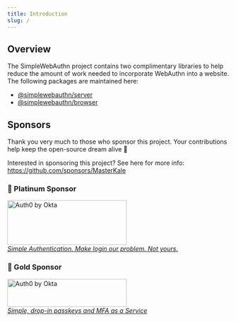 ```yaml
---
title: Introduction
slug: /
---
```



## Overview

The SimpleWebAuthn project contains two complimentary libraries to help reduce the amount of work
needed to incorporate WebAuthn into a website. The following packages are maintained here:

- [@simplewebauthn/server](packages/server.md)
- [@simplewebauthn/browser](packages/browser.mdx)

## Sponsors

Thank you very much to those who sponsor this project. Your contributions help keep the open-source dream alive 🙇

Interested in sponsoring this project? See here for more info: https://github.com/sponsors/MasterKale

### 🌟 Platinum Sponsor

<p class="sponsor-logo">
  <a href="https://a0.to/signup/simplewebauthn" target="_blank">
    <img src={oktaLogo} width="270" height="101" alt="Auth0 by Okta" />
    <br />
    <em>Simple Authentication. Make login our problem. Not yours.</em>
  </a>
</p>

### 🏅 Gold Sponsor

<p class="sponsor-logo">
  <a href="https://www.authsignal.com" target="_blank">
    <img src={authsignalLogo} width="270" height="63" alt="Auth0 by Okta" />
    <br />
    <em>Simple, drop-in passkeys and MFA as a Service</em>
  </a>
</p>
